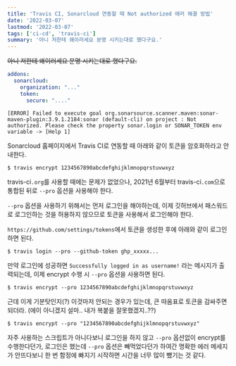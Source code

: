 ```yaml
---
title: 'Travis CI, Sonarcloud 연동할 때 Not authorized 에러 해결 방법'
date: '2022-03-07'
lastmod: '2022-03-07'
tags: ['ci-cd', 'travis-ci']
summary: '아니 저한테 왜이러세요 분명 시키는대로 했다구요.'
---
```


~~아니 저한테 왜이러세요 분명 시키는대로 했다구요.~~

```yml:.travis.yml
addons:
  sonarcloud:
    organization: "..."
    token:
      secure: "...."
```

```
[ERROR] Failed to execute goal org.sonarsource.scanner.maven:sonar-maven-plugin:3.9.1.2184:sonar (default-cli) on project : Not authorized. Please check the property sonar.login or SONAR_TOKEN env variable -> [Help 1]
```

Sonarcloud 홈페이지에서 Travis CI로 연동할 때 아래와 같이 토큰을 암호화하라고 안내한다.

```
$ travis encrypt 1234567890abcdefghijklmnopqrstuvwxyz
```

travis-ci`.org`를 사용할 때에는 문제가 없었으나, 2021년 6월부터 travis-ci`.com`으로 통합된 뒤로 `--pro` 옵션을 사용해야 한다.

`--pro` 옵션을 사용하기 위해서는 먼저 로그인을 해야하는데, 이제 깃허브에서 패스워드로 로그인하는 것을 허용하지 않으므로 토큰을 사용해서 로그인해야 한다.

`https://github.com/settings/tokens`에서 토큰을 생성한 후에 아래와 같이 로그인하면 된다.

```
$ travis login --pro --github-token ghp_xxxxx...
```

만약 로그인에 성공하면 `Successfully logged in as username!` 라는 메시지가 출력되는데, 이제 encrypt 수행 시 `--pro` 옵션을 사용하면 된다.

```
$ travis encrypt --pro 1234567890abcdefghijklmnopqrstuvwxyz
```

근데 이게 기분탓인지(?) 이것마저 안되는 경우가 있는데, 큰 따옴표로 토큰을 감싸주면 되더라. (에이 아니겠지 설마.. 내가 복붙을 잘못했겠지..??)

```
$ travis encrypt --pro "1234567890abcdefghijklmnopqrstuvwxyz"
```

자주 사용하는 스크립트가 아니다보니 로그인을 하지 않고 `--pro` 옵션없이 encrypt를 수행한다던가, 로그인은 했는데 `--pro` 옵션은 빼먹었다던가 하여간 명확한 에러 메세지가 안뜨다보니 한 번 함정에 빠지기 시작하면 시간을 너무 많이 뺐기는 것 같다.
